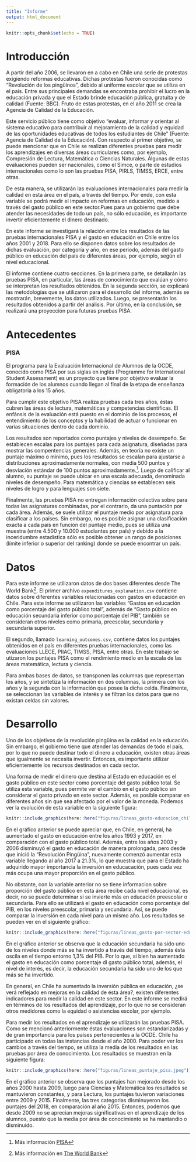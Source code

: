 ```yaml
---
title: "Informe"
output: html_document
---
```


```r
knitr::opts_chunk$set(echo = TRUE)
```

# Introducción

A partir del año 2006, se llevaron en a cabo en Chile una serie de protestas  exigiendo reformas educativas. Dichas protestas fueron conocidas como "Revolución de los pingüinos", debido al uniforme escolar que se utiliza en el país. Entre sus principales demandas se encontraba prohibir el lucro en la educación privada y que el Estado brinde educación pública, gratuita y de calidad (Fuente: BBC). Fruto de estas protestas, en el año 2011 se crea la Agencia de Calidad de la Educación.

Este servicio público tiene como objetivo "evaluar, informar y orientar al sistema educativo para contribuir al mejoramiento de la calidad y equidad de las oportunidades educativas de todos los estudiantes de Chile" (Fuente: Agencia de Calidad de la Educación). Con respecto al primer objetivo, se puede mencionar que en Chile se realizan diferentes pruebas para medir los aprendizajes en diversas áreas curriculares como, por ejemplo, Compresión de Lectura, Matemática o Ciencias Naturales. Algunas de estas evaluaciones pueden ser nacionales, como el Simce, o parte de estudios internacionales como lo son las pruebas PISA, PIRLS, TIMSS, ERCE, entre otras.

De esta manera, se utilizarán las evaluaciones internacionales para medir la calidad en esta área en el país, a través del tiempo. Por ende, con esta variable se podrá medir el impacto en reformas en educación, medido a través del gasto público en este sector.Pues para un gobierno que debe atender las necesidades de todo un país, no sólo educación, es importante invertir eficientemente el dinero destinado.

En este informe se investigará la relación entre los resultados de las pruebas internacionales PISA y el gasto en educación en Chile entre los años 2001 y 2018. Para ello se disponen datos sobre los resultados de dichas evaluación, por categoría y año, en ese periodo, además del gasto público en educación del país de diferentes áreas, por ejemplo, según el nivel educacional.

El informe contiene cuatro secciones. En la primera parte, se detallarán las pruebas PISA, en particular, las áreas de conocimiento que evalúan y cómo se interpretan los resultados obtenidos. En la segunda sección, se explicará las metodologías que se utilizaron para el desarrollo del informe, además se mostrarán, brevemente, los datos utilizados. Luego, se presentarán los resultados obtenidos a partir del análisis. Por último, en la conclusión, se realizará una proyección para futuras pruebas PISA.

# Antecedentes

### PISA

El programa para la Evaluación Internacional de Alumnos de la OCDE, conocido como PISA por sus siglas en inglés (Programme for International Student Assessment) es un proyecto que tiene por objetivo evaluar la formación de los alumnos cuando llegan al final de la etapa de enseñanza obligatoria a los 15 años.

Para cumplir este objetivo PISA realiza pruebas cada tres años, éstas cubren las áreas de lectura, matemáticas y competencias científicas. El enfánsis de la evaluación está puesto en el dominio de los procesos, el entendimiento de los conceptos y la habilidad de actuar o funcionar en varias situaciones dentro de cada dominio.

Los resultados son reportados como puntajes y niveles de desempeño. Se establecen escalas para los puntajes para cada asignatura, diseñadas para mostrar las compentencias generales. Además, en teoría no existe un puntaje máximo o mínimo, pues los resultados se escalan para ajustarse a distribuciones aproximadamente normales, con media 500 puntos y desviación estándar de 100 puntos aproximadamente.[^1]. Luego de calificar al alumno, su puntaje se puede ubicar en una escala adecuada, denominada niveles de desempeño. Para matemática y ciencias se establecen seis niveles de logro y para lenguajes son siete.

Finalmente, las pruebas PISA no entregan información colectiva sobre para todas las asignaturas combinadas, por el contrario, da una puntación por cada área. Además, se suele utilizar el puntaje medio por asignatura para clasificar a los países. Sin embargo, no es posible asignar una clasificación exacta a cada país en función del puntaje medio, pues se utiliza una muestra (entre 4.500 y 10.000 estudiantes por país) y debido a la inceridumbre estadística sólo es posible obtener un rango de posiciones (límite inferior o superior del ranking) donde se puede encontrar un país.

[^1]: Más información [PISA](https://www.oecd.org/pisa/pisafaq/)

# Datos

Para este informe se utilizaron datos de dos bases diferentes desde The World Bank[^2]. El primer archivo ```expenditures_explanation.csv``` contiene datos sobre diferentes variables relacionadas con gastos en educación en Chile. Para este informe se utilizaron las variables "Gastos en educación como porcentaje del gasto público total", además de "Gasto público en educación secundaria inferior como porcentaje del PIB", también se consideran otros niveles como primaria, preescolar, secundaria y secundaria superior.

El segundo, llamado ```learning_outcomes.csv```, contiene datos los puntajes obtenidos en el país en diferentes pruebas internacionales, como las evaluaciones LLECE, PIIAC, TIMSS, PISA, entre otras. En este trabajo se utizaron los puntajes PISA como el rendimiento medio en la escala de las áreas matemática, lectura y ciencia.

Para ambas bases de datos, se transponen las columnas que representan los años, y se sintetiza la información en dos columnas, la primera con los años y la segunda con la información que posee la dicha celda. Finalmente, se seleccionan las variables de interés y se filtran los datos para que no existan celdas sin valores.

[^2]: Más información en [The World Bank](https://datatopics.worldbank.org/education/)

# Desarrollo

Uno de los objetivos de la revolución pingüina es la calidad en la educación. Sin embargo, el gobierno tiene que atender las demandas de todo el país, por lo que no puede destinar todo el dinero a educación, existen otras áreas que igualmente se necesita invertir. Entonces, es importante utilizar eficientemente los recursos destinados en cada sector.

Una forma de medir el dinero que destina al Estado en educación es el gasto público en este sector como porcentaje del gasto público total. Se utiliza esta variable, pues permite ver el cambio en el gasto público sin considerar el gasto privado en este sector. Además, es posible comparar en diferentes años sin que sea afectado por el valor de la moneda. Podemos ver la evolución de esta variable en la siguiente figura:

```r
knitr::include_graphics(here::here("figuras/lineas_gasto-educacion_chile.jpeg"))
```

En el gráfico anterior se puede apreciar que, en Chile, en general, ha aumentado el gasto en educación entre los años 1993 y 2017, en comparación con el gasto público total. Además, entre los años 2003 y 2006 disminuyó el gasto en educación de manera prolongada, pero desde que inició la "Revolución Pingüina", nuevamente comenzó aumentar esta variable llegando al año 2017 a 21.3%, lo que muestra que para el Estado ha adquirido mayor importancia la inversión en educacación, pues cada vez más ocupa una mayor proporción en el gasto público.

No obstante, con la variable anterior no se tiene informacion sobre proporción del gasto público en esta área recibe cada nivel educacional, es decir, no se puede determinar si se invierte más en educación preescolar o secundaria. Para ello se utilizará el gasto en educación como porcentaje del PIB, en los niveles preescolar, primaria y secundaria. Así, se puede comparar la inversión en cada nivel para un mismo año. Los resultados se pueden ver en el siguiente gráfico:

```r
knitr::include_graphics(here::here("figuras/lineas_gasto-por-sector-educacion_chile.jpeg"))
```

En el gráfico anterior se observa que la educación secundaria ha sido uno de los niveles donde más se ha invertido a través del tiempo, además ésta oscila en el tiempo entorno 1,3% del PIB. Por lo que, si bien ha aumentado el gasto en educación como porcentaje dl gasto público total, además, el nivel de interés, es decir, la educación secundaria ha sido uno de los que más se ha invertido.

En general, en Chile ha aumentado la inversión pública en educación, ¿se verá reflejado en mejoras en la calidad de ésta área?, existen diferentes indicadores para medir la calidad en este sector. En este informe se medirá en términos de los resultados del aprendizaje, por lo que no se consideran otros medidores como la equidad o asistencias escolar, por ejemplo.

Para medir los resultados en el aprendizaje se utilizarán las pruebas PISA. Como se mencionó anteriormente éstas evaluaciones son estandarizadas y de gran importancia para los países pertenecientes a la OCDE. Chile ha participado en todas las instancias desde el año 2000.
Para poder ver los cambios a través del tiempo, se utiliza la media de los resultados en las pruebas por área de conocimiento. Los resultados se muestran en la siguiente figura:


```r
knitr::include_graphics(here::here("figuras/lineas_puntaje_pisa.jpeg"))
```

En el gráfico anterior se observa que los puntajes han mejorado desde los años 2000 hasta 2009, luego para Ciencias y Matemática los resultados se mantuvieron constantes, y para Lectura, los puntajes tuvieron variaciones entre 2009 y 2015. Finalmente, las tres categorias disminuyeron los puntajes del 2018, en comparación al año 2015. Entonces, podemos que desde  2009 no se aprecian mejoras significativas en el aprendizaje de los alumnos, puesto que la media por área de conocimiento se ha mantandio o disminuido.

